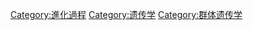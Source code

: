 {{catmore|突變}}
{{Commonscat|Evolution}}

[[Category:進化過程|Category:進化過程]]
[[Category:遗传学|Category:遗传学]]
[[Category:群体遗传学|Category:群体遗传学]]